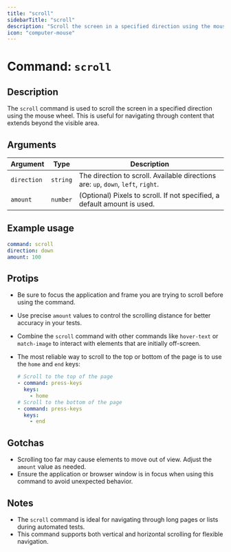 ```yaml
---
title: "scroll"
sidebarTitle: "scroll"
description: "Scroll the screen in a specified direction using the mouse wheel."
icon: "computer-mouse"
---
```


# Command: `scroll`

## Description

The `scroll` command is used to scroll the screen in a specified direction using the mouse wheel. This is useful for navigating through content that extends beyond the visible area.

## Arguments

| Argument    | Type     | Description                                                                       |
| ----------- | -------- | --------------------------------------------------------------------------------- |
| `direction` | `string` | The direction to scroll. Available directions are: `up`, `down`, `left`, `right`. |
| `amount`    | `number` | (Optional) Pixels to scroll. If not specified, a default amount is used.          |

## Example usage

```yaml
command: scroll
direction: down
amount: 100
```

## Protips

- Be sure to focus the application and frame you are trying to scroll before using the command.
- Use precise `amount` values to control the scrolling distance for better accuracy in your tests.
- Combine the `scroll` command with other commands like `hover-text` or `match-image` to interact with elements that are initially off-screen.
- The most reliable way to scroll to the top or bottom of the page is to use the `home` and `end` keys:

  ```yaml
  # Scroll to the top of the page
  - command: press-keys
    keys:
      - home
  # Scroll to the bottom of the page
  - command: press-keys
    keys:
      - end
  ```

## Gotchas

- Scrolling too far may cause elements to move out of view. Adjust the `amount` value as needed.
- Ensure the application or browser window is in focus when using this command to avoid unexpected behavior.

## Notes

- The `scroll` command is ideal for navigating through long pages or lists during automated tests.
- This command supports both vertical and horizontal scrolling for flexible navigation.
